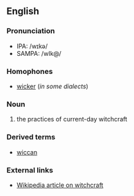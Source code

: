 ==English==

===Pronunciation===
*IPA: /wɪkə/
*SAMPA: /wIk@/

===Homophones===
* [[wicker]] (''in some dialects'')

===Noun===
# the practices of current-day witchcraft

===Derived terms===
*[[wiccan]]

===External links===
* [[w:witchcraft|Wikipedia article on witchcraft]]